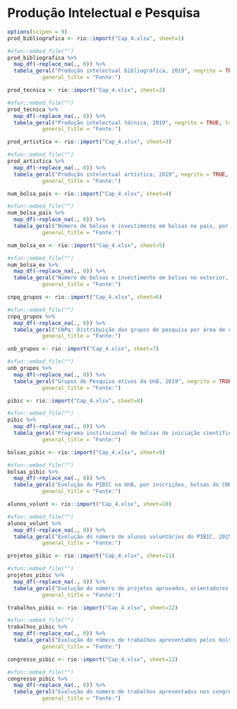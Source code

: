 # Produção Intelectual e Pesquisa {#pip}


```r
options(scipen = 9)
prod_bibliografica <- rio::import("Cap_4.xlsx", sheet=1)

```

```r
#xfun::embed_file("")
prod_bibliografica %>% 
  map_df(~replace_na(., 0)) %>% 
  tabela_geral("Produção intelectual bibliográfica, 2019", negrito = TRUE, tamfonte = 14, fundo = "#303192") %>% footnote(general = c("Extraído do Sistema Coleta da CAPES"),
           general_title = "Fonte:")
```


```r
prod_tecnica <- rio::import("Cap_4.xlsx", sheet=2)

```

```r
#xfun::embed_file("")
prod_tecnica %>% 
  map_df(~replace_na(., 0)) %>% 
  tabela_geral("Produção intelectual técnica, 2019", negrito = TRUE, tamfonte = 14, fundo = "#303192") %>% footnote(general = c("Extraído do Sistema Coleta da CAPES"),
           general_title = "Fonte:")
```


```r
prod_artistica <- rio::import("Cap_4.xlsx", sheet=3)

```

```r
#xfun::embed_file("")
prod_artistica %>% 
  map_df(~replace_na(., 0)) %>% 
  tabela_geral("Produção intelectual artística, 2019", negrito = TRUE, tamfonte = 14, fundo = "#303192") %>% footnote(general = c("Extraído do Sistema Coleta da CAPES"),
           general_title = "Fonte:")
```


```r
num_bolsa_pais <- rio::import("Cap_4.xlsx", sheet=4)

```

```r
#xfun::embed_file("")
num_bolsa_pais %>% 
  map_df(~replace_na(., 0)) %>% 
  tabela_geral("Número de bolsas e investimento em bolsas no país, por modalidade, 2019", negrito = TRUE, tamfonte = 14, fundo = "#303192") %>% footnote(number = c("Valor Mensal*"),general = c("DPG/DIRIC; e Programas de Pós-Graduação, julho-2020"),
           general_title = "Fonte:")
```


```r
num_bolsa_ex <- rio::import("Cap_4.xlsx", sheet=5)

```

```r
#xfun::embed_file("")
num_bolsa_ex %>% 
  map_df(~replace_na(., 0)) %>% 
  tabela_geral("Número de bolsas e investimento em bolsas no exterior, por modalidade – UnB, 2019", negrito = TRUE, tamfonte = 14, fundo = "#303192") %>% footnote(number = c("Valor Mensal*","Cotação do dólar em 08/07/2020 = R$ 6,02"),general = c("Programas de Pós-Graduação, julho-2020."),
           general_title = "Fonte:")
```

```r
cnpq_grupos <- rio::import("Cap_4.xlsx", sheet=6)

```

```r
#xfun::embed_file("")
cnpq_grupos %>% 
  map_df(~replace_na(., 0)) %>% 
  tabela_geral("CNPq: Distribuição dos grupos de pesquisa por área de conhecimento cadastrados no diretório, 2019", negrito = TRUE, tamfonte = 14, fundo = "#303192") %>% footnote(general = c("DPG/ CNPq/ Plataforma Lattes (www.lattes.cnpq.br/web/dgp), julho-2020"),
           general_title = "Fonte:")
```

```r
unb_grupos <- rio::import("Cap_4.xlsx", sheet=7)

```

```r
#xfun::embed_file("")
unb_grupos %>% 
  map_df(~replace_na(., 0)) %>% 
  tabela_geral("Grupos de Pesquisa ativos da UnB, 2019", negrito = TRUE, tamfonte = 14, fundo = "#303192") %>% footnote(general = c("DPI, julho-2020"),
           general_title = "Fonte:")
```

```r
pibic <- rio::import("Cap_4.xlsx", sheet=8)

```

```r
#xfun::embed_file("")
pibic %>% 
  map_df(~replace_na(., 0)) %>% 
  tabela_geral("Programa institucional de bolsas de iniciação científica – PIBIC, 2019", negrito = TRUE, tamfonte = 14, fundo = "#303192") %>% footnote(general = c("DPG/DIRIC, Julho-2020"),
           general_title = "Fonte:")
```

```r
bolsas_pibic <- rio::import("Cap_4.xlsx", sheet=9)

```

```r
#xfun::embed_file("")
bolsas_pibic %>% 
  map_df(~replace_na(., 0)) %>% 
  tabela_geral("Evolução do PIBIC na UnB, por inscrições, bolsas do CNPq e da UnB, 2015 a 2019", negrito = TRUE, tamfonte = 14, fundo = "#303192") %>% footnote(number = c("No último mês de 2015 houve a implementação das bolsas da FAP-DF*","Revisão da apuração do dado, julho-2020**","Em 2019, a FAPDF concedeu 352 bolsas de IC à UnB ***"),general = c("DPG/DIRIC, julho-2020"),
           general_title = "Fonte:")
```

```r
alunos_volunt <- rio::import("Cap_4.xlsx", sheet=10)

```

```r
#xfun::embed_file("")
alunos_volunt %>% 
  map_df(~replace_na(., 0)) %>% 
  tabela_geral("Evolução do número de alunos voluntários do PIBIC, 2015 a 2019", negrito = TRUE, tamfonte = 14, fundo = "#303192") %>% footnote(general = c("DPG/DIRIC, julho-2020"),
           general_title = "Fonte:")
```

```r
projetos_pibic <- rio::import("Cap_4.xlsx", sheet=11)

```

```r
#xfun::embed_file("")
projetos_pibic %>% 
  map_df(~replace_na(., 0)) %>% 
  tabela_geral("Evolução do número de projetos aprovados, orientadores e bolsistas do PIBIC, 2015 a 2019", negrito = TRUE, tamfonte = 14, fundo = "#303192") %>% footnote(number = c("Revisão da apuração do dado, julho-2020*","revisão da apuração do dado, julho-2020**"),general = c("DPG/DIRIC"),
           general_title = "Fonte:")
```

```r
trabalhos_pibic <- rio::import("Cap_4.xlsx", sheet=12)

```

```r
#xfun::embed_file("")
trabalhos_pibic %>% 
  map_df(~replace_na(., 0)) %>% 
  tabela_geral("Evolução do número de trabalhos apresentados pelos bolsistas do PIBIC nas reuniões da SBPC, 2015 a 2019", negrito = TRUE, tamfonte = 14, fundo = "#303192") %>% footnote(general = c("DPG/DIRIC, julho-2020"),
           general_title = "Fonte:")
```

```r
congresso_pibic <- rio::import("Cap_4.xlsx", sheet=12)

```

```r
#xfun::embed_file("")
congresso_pibic %>% 
  map_df(~replace_na(., 0)) %>% 
  tabela_geral("Evolução do número de trabalhos apresentados nos congressos do PIBIC – UnB, 2015 a 2019", negrito = TRUE, tamfonte = 14, fundo = "#303192") %>% footnote(general = c("DPG/DIRIC, julho-2020"),
           general_title = "Fonte:")
```
